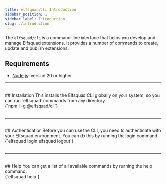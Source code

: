 ```yaml
---
title: elfsquad/cli Introduction
sidebar_position: 1
sidebar_label: Introduction
slug: ./introduction
---
```



The `elfsquad/cli` is a command-line interface that helps you develop and
manage Elfsquad extensions. It provides a number of commands to create, 
update and publish extensions.

## Requirements
- [Node.js](https://nodejs.org/en/): version 20 or higher

<hr />
<br />

<div class="flex gap-16">
  <div style={{ width: '50%' }}>
    ## Installation
    This installs the Elfsquad CLI globally on your system, so you can run 
    `elfsquad` commands from any directory.
  </div>

  <div class="flex-1">
    <CodeBlock language="bash" title="bash">
      {`npm i -g @elfsquad/cli`}
    </CodeBlock>

  </div>
</div>

<br />
<hr />
<br />

<div class="flex gap-16">
  <div style={{ width: '50%' }}>
    ## Authentication
    Before you can use the CLI, you need to authenticate with your Elfsquad
    environment. You can do this by running the login command.
  </div>

  <div class="flex-1">
    <CodeBlock language="bash" title="bash">
      {`elfsquad login
elfsquad logout`}
    </CodeBlock>
  </div>
</div>

<br />
<hr />
<br />

<div class="flex gap-16">
  <div style={{ width: '50%' }}>
    ## Help
    You can get a list of all available commands by running the help command.
  </div>

  <div class="flex-1">
    <CodeBlock language="bash" title="bash">
      {`elfsquad help`}
    </CodeBlock>
  </div>
</div>
